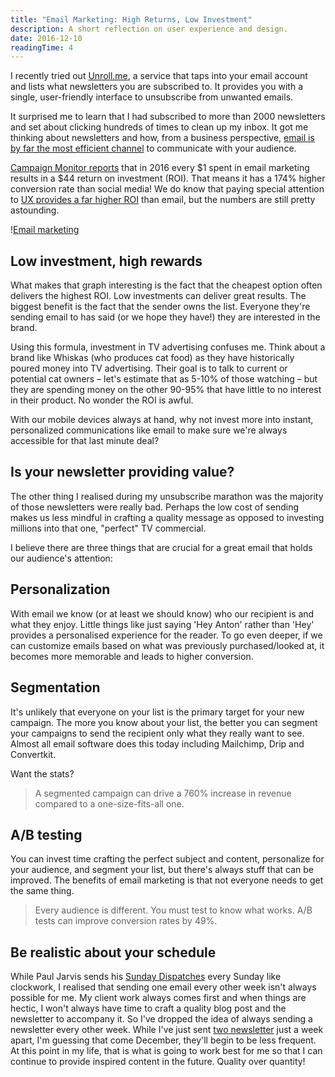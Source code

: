 ```yaml
---
title: "Email Marketing: High Returns, Low Investment"
description: A short reflection on user experience and design.
date: 2016-12-10
readingTime: 4
---
```


I recently tried out <a href="https://unroll.me" target="_blank">Unroll.me</a>, a service that taps into your email account and lists what newsletters you are subscribed to. It provides you with a single, user-friendly interface to unsubscribe from unwanted emails.

It surprised me to learn that I had subscribed to more than 2000 newsletters and set about clicking hundreds of times to clean up my inbox. It got me thinking about newsletters and how, from a business perspective, <a href="https://www.campaignmonitor.com/resources/guides/email-marketing-new-rules/" target="_blank">email is by far the most efficient channel</a> to communicate with your audience.

<a href="https://www.campaignmonitor.com/company/annual-report/2016/" target="_blank">Campaign Monitor reports</a> that in 2016 every $1 spent in email marketing results in a $44 return on investment (ROI). That means it has a 174% higher conversion rate than social media! We do know that paying special attention to <a href="/why-user-experiences-matter/" target="_blank">UX provides a far higher ROI</a> than email, but the numbers are still pretty astounding.

!<a href="/images/articles/Screen-Shot-2016-12-10-at-15.10.58.png">Email marketing</a>

## Low investment, high rewards

What makes that graph interesting is the fact that the cheapest option often delivers the highest ROI. Low investments can deliver great results. The biggest benefit is the fact that the sender owns the list. Everyone they're sending email to has said (or we hope they have!) they are interested in the brand.

Using this formula, investment in TV advertising confuses me. Think about a brand like Whiskas (who produces cat food) as they have historically poured money into TV advertising. Their goal is to talk to current or potential cat owners &#8211; let's estimate that as 5-10% of those watching &#8211; but they are spending money on the other 90-95% that have little to no interest in their product. No wonder the ROI is awful.

With our mobile devices always at hand, why not invest more into instant, personalized communications like email to make sure we're always accessible for that last minute deal?

## Is your newsletter providing value?

The other thing I realised during my unsubscribe marathon was the majority of those newsletters were really bad. Perhaps the low cost of sending makes us less mindful in crafting a quality message as opposed to investing millions into that one, "perfect" TV commercial.

I believe there are three things that are crucial for a great email that holds our audience's attention:

## Personalization

With email we know (or at least we should know) who our recipient is and what they enjoy. Little things like just saying 'Hey Anton' rather than 'Hey' provides a personalised experience for the reader. To go even deeper, if we can customize emails based on what was previously purchased/looked at, it becomes more memorable and leads to higher conversion.

## Segmentation

It's unlikely that everyone on your list is the primary target for your new campaign. The more you know about your list, the better you can segment your campaigns to send the recipient only what they really want to see. Almost all email software does this today including Mailchimp, Drip and Convertkit.

Want the stats?

> A segmented campaign can drive a 760% increase in revenue compared to a one-size-fits-all one.

## A/B testing

You can invest time crafting the perfect subject and content, personalize for your audience, and segment your list, but there's always stuff that can be improved. The benefits of email marketing is that not everyone needs to get the same thing.

> Every audience is different. You must test to know what works. A/B tests can improve conversion rates by 49%.

## Be realistic about your schedule

While Paul Jarvis sends his <a href="https://pjrvs.com" target="_blank">Sunday Dispatches</a> every Sunday like clockwork, I realised that sending one email every other week isn't always possible for me. My client work always comes first and when things are hectic, I won't always have time to craft a quality blog post and the newsletter to accompany it. So I've dropped the idea of always sending a newsletter every other week. While I've just sent <a href="/newsletter/" target="_blank">two newsletter</a> just a week apart, I'm guessing that come December, they'll begin to be less frequent. At this point in my life, that is what is going to work best for me so that I can continue to provide inspired content in the future. Quality over quantity!